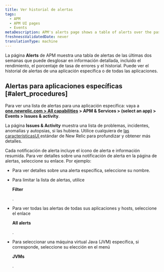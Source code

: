 ```yaml
---
title: Ver historial de alertas
tags:
  - APM
  - APM UI pages
  - Events
metaDescription: APM's alerts page shows a table of alerts over the past two weeks that you can drill down into for details.
freshnessValidatedDate: never
translationType: machine
---
```


La página <DNT>**Alerts**</DNT> de APM muestra una tabla de alertas de las últimas dos semanas que puede desglosar en información detallada, incluido el rendimiento, el porcentaje de tasa de errores y el historial. Puede ver el historial de alertas de una aplicación específica o de todas las aplicaciones.

## Alertas para aplicaciones específicas [#alert_procedures]

Para ver una lista de alertas para una aplicación específica: vaya a <DNT>**[one.newrelic.com > All capabilities](https://one.newrelic.com/all-capabilities) > APM & Services > (select an app) > Events > Issues & activity**</DNT>.

La página <DNT>**Issues & Activity**</DNT> muestra una lista de problemas, incidentes, anomalías y autopsias, si las hubiera. Utilice cualquiera de [las característicasUI ](/docs/new-relic-solutions/new-relic-one/introduction-new-relic-platform)estándar de New Relic para profundizar y obtener más detalles.

Cada notificación de alerta incluye el ícono de alerta e información resumida. Para ver detalles sobre una notificación de alerta en la página de alertas, seleccione su enlace. Por ejemplo:

* Para ver detalles sobre una alerta específica, seleccione su nombre.

* Para limitar la lista de alertas, utilice

  <DNT>**Filter**</DNT>

  .

* Para ver todas las alertas de todas sus aplicaciones y hosts, seleccione el enlace

  <DNT>**All alerts**</DNT>

  .

* Para seleccionar una máquina virtual Java (JVM) específica, si corresponde, seleccione su elección en el menú

  <DNT>**JVMs**</DNT>

  .